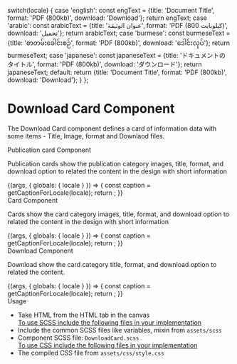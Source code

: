 
  switch(locale) {
    case 'english': const engText = {title: 'Document Title', format: 'PDF (800kb)', download: 'Download'}; return engText;
    case 'arabic': const arabicText = {title: 'عنوان الوثيقة', format: 'PDF (800 كيلوبايت)', download: 'تحميل'}; return arabicText;
    case 'burmese': const burmeseText = {title: 'စာတမ်းခေါင်းစဉ်', format: 'PDF (800kb)', download: 'ဒေါင်းလုပ်'}; return burmeseText;
    case 'japanese': const japaneseText = {title: 'ドキュメントのタイトル', format: 'PDF (800kb)', download: 'ダウンロード'}; return japaneseText;
    default:
      return {title: 'Document Title', format: 'PDF (800kb)', download: 'Download'};
  }
};

<Meta title="Components/UI components/Cards/Download Card" />

<style>{`
 .subheading {
    font-weight: 700;
    font-size: 20px;
    color: #031c2d;
    line-height: 24px;
    margin-bottom: 12px;
    margin-top: 15px;
  }
  .subheading2 {
    font-weight: 700;
    font-size: 16px;
    color: #031c2d;
    line-height: 24px;
    margin-bottom: 12px;
    margin-top: 10px;
    text-decoration: underline;
  }
  .css-1h4ytzj code {
    padding-right: 10px;
    width: 100%;
    font-size: 14px;
    line-height: 16px;
    background: black;
  }
  div[id^="story--molecules-blocks-download-card"] {
    align-items: center;
    margin: 30px 0;
  }

`}</style>

# Download Card Component

The Download Card component defines a card of information data with some items -  Title, Image, format and Downlaod files. 

<div className="subheading2">Publication card Component </div>

<p>Publication cards show the publication category images, title, format, and download option to related the content in the design with short information</p>

<Story name="Publication module" >
  {(args, { globals: { locale } }) => {
    const caption = getCaptionForLocale(locale);
    return <DownloadCard title={caption.title} format={caption.format}  download={caption.download}  image {...args} ></DownloadCard>;
  }}
</Story>

<div className="subheading2">Card Component</div>

<p>Cards show the card category images, title, format, and download option to related the content in the design with short information</p>

<Story name="Card module" >
  {(args, { globals: { locale } }) => {
    const caption = getCaptionForLocale(locale);
    return <DownloadCard title={caption.title} format={caption.format}  download={caption.download}  image2={img} {...args} ></DownloadCard>;
  }}
</Story>

<div className="subheading2">Download Component</div>

<p>Download show the card category title, format, and download option to related the content. </p>

<Story name="Download module" >
  {(args, { globals: { locale } }) => {
    const caption = getCaptionForLocale(locale);
    return <DownloadCard title={caption.title} format={caption.format}  download={caption.download}  alt={'feature card'} {...args} ></DownloadCard>;
  }}
</Story>

<div className="subheading">Usage</div>
<ul>
<li>Take HTML from the HTML tab in the canvas</li>
<u>To use SCSS include the following files in your implementation</u>
<li>Include the common SCSS files like variables, mixin from <code>assets/scss</code></li>
<li>Component SCSS file: <code>DownloadCard.scss</code></li>
<u>To use CSS include the following files in your implementation</u>
<li>The compiled CSS file from <code>assets/css/style.css</code></li>
</ul>
